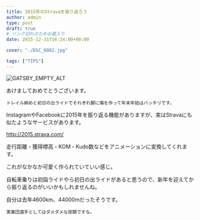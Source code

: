 ---
title: 2015年のStravaを振り返ろう
author: admin
type: post
draft: true
# リンク切れのためお蔵入り
date: 2015-12-31T16:24:00+00:00

cover: "./DSC_6882.jpg"

tags: ["TIPS"]
---

![GATSBY_EMPTY_ALT](./DSC_6882.jpg)

あけましておめでとうございます。

    トレイル納めと初日の出ライドでそれぞれ脚に傷を作って年末年始はバッチリです。

InstagramやFacebookに2015年を振り返る機能がありますが、実はStravaにも似たようなサービスがあります。

<http://2015.strava.com/>

走行距離・獲得標高・KOM・Kudo数などをアニメーションに変換してくれます。

これがなかなか可愛く作られていていい感じ。

自転車乗りは初詣ライドやら初日の出ライドがあると思うので、新年を迎えてから振り返るのがいいかもしれませんね。

自分は去年4600km、44000mだったそうです。

    実業団選手としてはダメダメな部類ですな。
